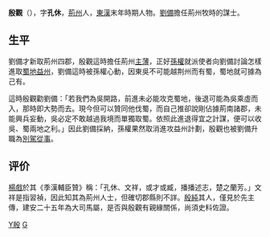 '''殷觀'''（{{bd|？||？|catIdx=}}），字'''孔休'''，[[荊州|荊州]]人，[[東漢|東漢]]末年時期人物。[[劉備|劉備]]擔任荊州牧時的謀士。

== 生平 ==
劉備才新取荊州四郡，殷觀這時擔任荊州[[主薄|主薄]]，正好[[孫權|孫權]]就派使者向劉備討論怎樣進取[[蜀地|蜀地]][[益州|益州]]，劉備這時被孫權心動，因東吳不可能越荆州而有蜀，蜀地就可據為己有。

這時殷觀勸劉備：「若我們為吳開路，前進未必能攻克蜀地，後退可能為吳乘虛而入，那時即大勢而去。現今但可以贊同他伐蜀，而自己推卻說剛佔據荊南諸郡，未能興兵妄動，吳必定不敢越過我境而單獨取蜀。依照此進退得宜之計謀，便可以收吳、蜀兩地之利。」因此劉備採納，孫權果然取消進攻益州計劃，殷觀也被劉備升職為[[別駕|別駕從事]]。

== 评价 ==
[[楊戲|楊戲]]於其《季漢輔臣贊》稱：「孔休、文祥，或才或臧，播播述志，楚之蘭芳。」文祥是指習禎，因此知其為荊州人士，但確切郡縣則不詳。[[殷純|殷純]]其人，僅見於先主傳，建安二十五年為大司馬屬，是否與殷觀有親緣關係，尚須史料佐證。

[[Category:蜀漢政治人物|Y殷]]
[[Category:殷姓|G]]